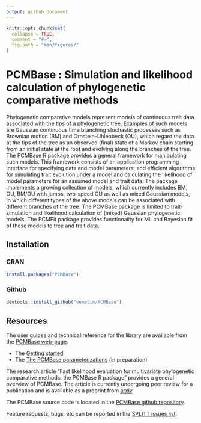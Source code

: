 ```yaml
---
output: github_document
---
```


<!-- README.md is generated from README.Rmd. Please edit that file -->

```r
knitr::opts_chunk$set(
  collapse = TRUE,
  comment = "#>",
  fig.path = "man/figures/"
)
```

# PCMBase : Simulation and likelihood calculation of phylogenetic comparative methods

Phylogenetic comparative models represent models of continuous trait 
  data associated with the tips of a phylogenetic tree. Examples 
  of such models are Gaussian continuous time branching stochastic processes 
  such as Brownian motion (BM) and Ornstein-Uhlenbeck (OU), which regard the 
  data at the tips of the tree as an observed (final) state of a Markov chain 
  starting from an initial state at the root and evolving along the branches of 
  the tree. The PCMBase R package provides a general framework for manipulating 
  such models. This framework consists of an application programming interface 
  for specifying data and model parameters, and efficient algorithms for 
  simulating trait evolution under a model and calculating the likelihood of 
  model parameters for an assumed model and trait data. The package implements a 
  growing collection of models, which currently includes BM, OU, BM/OU with jumps, 
  two-speed OU as well as mixed Gaussian models, in which different types of the
  above models can be associated with different branches of the tree. The PCMBase
  package is limited to trait-simulation and likelihood calculation of (mixed) Gaussian
  phylogenetic models. The PCMFit package provides functionality for ML and Bayesian 
  fit of these models to tree and trait data.

## Installation

### CRAN
```r
install.packages("PCMBase")
```

### Github
```r
devtools::install_github("venelin/PCMBase")
```

## Resources

The user guides and technical reference for the library are available from the [PCMBase web-page](https://venelin.github.io/PCMBase/). 

* The [Getting started](https://venelin.github.io/PCMBase/articles/PCMBase.html) 
* The [The PCMBase parameterizations](https://venelin.github.io/PCMBase/articles/PCMParam.html) (in preparation) 

The research article "Fast likelihood evaluation for multivariate phylogenetic comparative methods: the PCMBase R package" provides a general overview of PCMBase. The article is currently undergoing peer review for a publication and is available as a preprint from [arxiv](https://arxiv.org/abs/1809.09014).

The PCMBase source code is located in the [PCMBase github repository](https://github.com/venelin/PCMBase). 

Feature requests, bugs, etc can be reported in the [SPLITT issues list](https://github.com/venelin/PCMBase/issues).

